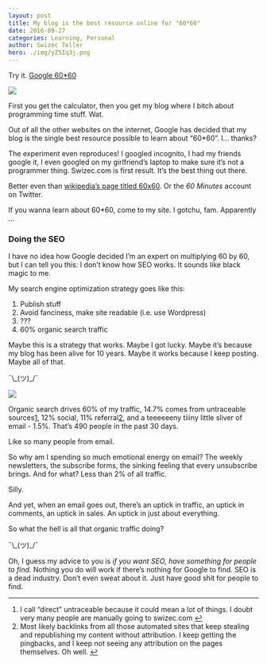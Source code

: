 ```yaml
---
layout: post
title: My blog is the best resource online for "60*60"
date: 2016-09-27
categories: Learning, Personal
author: Swizec Teller
hero: ./img/yZSIq3j.png
---
```


Try it. [Google 60\*60](https://www.google.com/webhp?sourceid=chrome-instant&ion=1&espv=2&ie=UTF-8#q=60*60)

![](./img/yZSIq3j.png)

First you get the calculator, then you get my blog where I bitch about programming time stuff. Wat.

Out of all the other websites on the internet, Google has decided that my blog is the single best resource possible to learn about “60\*60”. I… thanks?

The experiment even reproduces! I googled incognito, I had my friends google it, I even googled on my girlfriend’s laptop to make sure it’s not a programmer thing. Swizec.com is first result. It’s the best thing out there.

Better even than [wikipedia’s page titled 60x60](https://en.wikipedia.org/wiki/60x60). Or the _60 Minutes_ account on Twitter.

If you wanna learn about 60\*60, come to my site. I gotchu, fam. Apparently …

### Doing the SEO

I have no idea how Google decided I’m an expert on multiplying 60 by 60, but I can tell you this: I don’t know how SEO works. It sounds like black magic to me.

My search engine optimization strategy goes like this:

1.  Publish stuff
2.  Avoid fanciness, make site readable (i.e. use Wordpress)
3.  ???
4.  60% organic search traffic

Maybe this is a strategy that works. Maybe I got lucky. Maybe it’s because my blog has been alive for 10 years. Maybe it works because I keep posting. Maybe all of that.

¯\\\_(ツ)\_/¯

![](./img/JzmiLpw.png)

Organic search drives 60% of my traffic, 14.7% comes from untraceable sources[1](#fn1-2164 "see footnote"), 12% social, 11% referral[2](#fn2-2164 "see footnote"), and a teeeeeeny tiiiny little sliver of email - 1.5%. That’s 490 people in the past 30 days.

Like so many people from email.

So why am I spending so much emotional energy on email? The weekly newsletters, the subscribe forms, the sinking feeling that every unsubscribe brings. And for what? Less than 2% of all traffic.

Silly.

And yet, when an email goes out, there’s an uptick in traffic, an uptick in comments, an uptick in sales. An uptick in just about everything.

So what the hell is all that organic traffic doing?

¯\\\_(ツ)\_/¯

Oh, I guess my advice to you is _if you want SEO, have something for people to find._ Nothing you do will work if there’s nothing for Google to find. SEO is a dead industry. Don’t even sweat about it. Just have good shit for people to find.

* * *

1.  I call “direct” untraceable because it could mean a lot of things. I doubt very many people are manually going to swizec.com [↩︎](#fnr1-2164 "return to article")
2.  Most likely backlinks from all those automated sites that keep stealing and republishing my content without attribution. I keep getting the pingbacks, and I keep not seeing any attribution on the pages themselves. Oh well. [↩︎](#fnr2-2164 "return to article")

